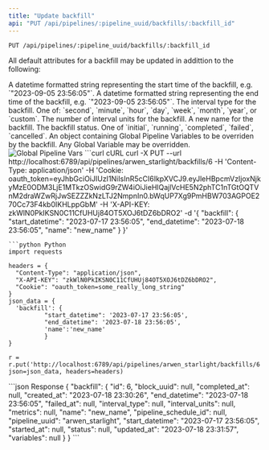 ```yaml
---
title: "Update backfill"
api: "PUT /api/pipelines/:pipeline_uuid/backfills/:backfill_id"
---
```

`PUT /api/pipelines/:pipeline_uuid/backfills/:backfill_id`

All default attributes for a backfill may be updated in addittion to the following:

<ParamField query="start_datetime" type="string">
  A datetime formatted string representing the start time of the backfill, e.g. `"2023-09-05 23:56:05"`.
</ParamField>
<ParamField query="end_datetime" type="">
  A datetime formatted string representing the end time of the backfill, e.g. `"2023-09-05 23:56:05"`.
</ParamField>
<ParamField query="interval_type" type="string">
  The interval type for the backfill. One of: `second`, `minute`, `hour`, `day`, `week`, `month`, `year`, or `custom`.
</ParamField>
<ParamField query="interval_units" type="integer">
  The number of interval units for the backfill.
</ParamField>
<ParamField query="name" type="string">
  A new name for the backfill.
</ParamField>
<ParamField query="status" type="status">
  The backfill status. One of `initial`, `running`, `completed`, `failed`, `cancelled`.
</ParamField>
<ParamField query="variables" type="object">
  An object containing Global Pipeline Variables to be overriden by the backfill. Any Global Variable may be overridden.
</ParamField>

<img noZoom src="https://github.com/mage-ai/assets/blob/main/pipeline-variables.png?raw=True" alt="Global Pipeline Vars" />

<RequestExample>
  ```curl cURL
  curl -X PUT
  --url http://localhost:6789/api/pipelines/arwen_starlight/backfills/6
  -H 'Content-Type: application/json'
  -H 'Cookie: oauth_token=eyJhbGciOiJIUzI1NiIsInR5cCI6IkpXVCJ9.eyJleHBpcmVzIjoxNjkyMzE0ODM3LjE1MTkzOSwidG9rZW4iOiJieHlQajlVcHE5N2phTC1nTGtOQTVnM2draWZwRjJwSEZZZkNzLTJ2NmpnIn0.bWqUP7Xg9PmHBW703AGPOE270Cc73F4kb0IKHLppGbM'
  -H 'X-API-KEY: zkWlN0PkIKSN0C11CfUHUj84OT5XOJ6tDZ6bDRO2'
  -d '{
    "backfill": {
      "start_datetime": "2023-07-17 23:56:05",
      "end_datetime": "2023-07-18 23:56:05",
      "name": "new_name"
    }
  }'

  ```
  ```python Python
  import requests

  headers = {
    "Content-Type": "application/json",
    "X-API-KEY": "zkWlN0PkIKSN0C11CfUHUj84OT5XOJ6tDZ6bDRO2",
    "Cookie": "oauth_token=some_really_long_string"
  }  
  json_data = {
    'backfill': {
            "start_datetime": '2023-07-17 23:56:05',
            "end_datetime": '2023-07-18 23:56:05',
            'name':'new_name'
            }
  }

  r = r.put('http://localhost:6789/api/pipelines/arwen_starlight/backfills/6', json=json_data, headers=headers)
  ```

</RequestExample>
<ResponseExample>
```json Response
{
  "backfill": {
    "id": 6,
    "block_uuid": null,
    "completed_at": null,
    "created_at": "2023-07-18 23:30:26",
    "end_datetime": "2023-07-18 23:56:05",
    "failed_at": null,
    "interval_type": null,
    "interval_units": null,
    "metrics": null,
    "name": "new_name",
    "pipeline_schedule_id": null,
    "pipeline_uuid": "arwen_starlight",
    "start_datetime": "2023-07-17 23:56:05",
    "started_at": null,
    "status": null,
    "updated_at": "2023-07-18 23:31:57",
    "variables": null
  }
}
```
</ResponseExample>
